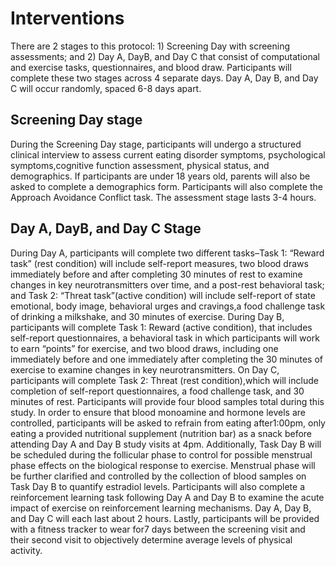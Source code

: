 # Interventions
There are 2 stages to this protocol: 1) Screening Day with screening assessments; and 2) Day A, DayB, and Day C that consist of computational and exercise tasks, questionnaires, and blood draw. Participants will complete these two stages across 4 separate days. Day A, Day B, and Day C will occur randomly, spaced 6-8 days apart. 

## Screening Day stage
During the Screening Day stage, participants will undergo a structured clinical interview to assess current eating disorder symptoms, psychological symptoms,cognitive function assessment, physical status, and demographics. If participants are under 18 years old, parents will also be asked to complete a demographics form. Participants will also complete the Approach Avoidance Conflict task. The assessment stage lasts 3-4 hours. 

## Day A, DayB, and Day C Stage
During Day A, participants will complete two different tasks–Task 1: “Reward task” (rest condition) will include self-report measures, two blood draws immediately before and after completing 30 minutes of rest to examine changes in key neurotransmitters over time, and a post-rest behavioral task; and Task 2: “Threat task”(active condition) will include self-report of state emotional, body image, behavioral urges and cravings,a food challenge task of drinking a milkshake, and 30 minutes of exercise. During Day B, participants will complete Task 1: Reward (active condition), that includes self-report questionnaires, a behavioral task in which participants will work to earn “points” for exercise, and two blood draws, including one immediately before and one immediately after completing the 30 minutes of exercise to examine changes in key neurotransmitters. On Day C, participants will complete Task 2: Threat (rest condition),which will include completion of self-report questionnaires, a food challenge task, and 30 minutes of rest. Participants will provide four blood samples total during this study. In order to ensure that blood monoamine and hormone levels are controlled, participants will be asked to refrain from eating after1:00pm, only eating a provided nutritional supplement (nutrition bar) as a snack before attending Day A and Day B study visits at 4pm. Additionally, Task Day B will be scheduled during the follicular phase to control for possible menstrual phase effects on the biological response to exercise. Menstrual phase will be further clarified and controlled by the collection of blood samples on Task Day B to quantify estradiol levels. Participants will also complete a reinforcement learning task following Day A and Day B to examine the acute impact of exercise on reinforcement learning mechanisms. Day A, Day B, and Day C will each last about 2 hours. Lastly, participants will be provided with a fitness tracker to wear for7 days between the screening visit and their second visit to objectively determine average levels of physical activity.
